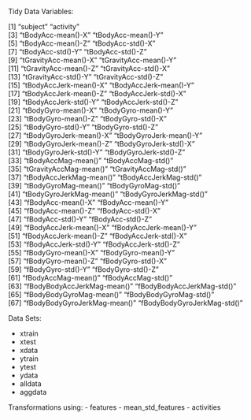 Tidy Data Variables:

 [1] "subject"                     "activity"                   
 [3] "tBodyAcc-mean()-X"           "tBodyAcc-mean()-Y"          
 [5] "tBodyAcc-mean()-Z"           "tBodyAcc-std()-X"           
 [7] "tBodyAcc-std()-Y"            "tBodyAcc-std()-Z"           
 [9] "tGravityAcc-mean()-X"        "tGravityAcc-mean()-Y"       
[11] "tGravityAcc-mean()-Z"        "tGravityAcc-std()-X"        
[13] "tGravityAcc-std()-Y"         "tGravityAcc-std()-Z"        
[15] "tBodyAccJerk-mean()-X"       "tBodyAccJerk-mean()-Y"      
[17] "tBodyAccJerk-mean()-Z"       "tBodyAccJerk-std()-X"       
[19] "tBodyAccJerk-std()-Y"        "tBodyAccJerk-std()-Z"       
[21] "tBodyGyro-mean()-X"          "tBodyGyro-mean()-Y"         
[23] "tBodyGyro-mean()-Z"          "tBodyGyro-std()-X"          
[25] "tBodyGyro-std()-Y"           "tBodyGyro-std()-Z"          
[27] "tBodyGyroJerk-mean()-X"      "tBodyGyroJerk-mean()-Y"     
[29] "tBodyGyroJerk-mean()-Z"      "tBodyGyroJerk-std()-X"      
[31] "tBodyGyroJerk-std()-Y"       "tBodyGyroJerk-std()-Z"      
[33] "tBodyAccMag-mean()"          "tBodyAccMag-std()"          
[35] "tGravityAccMag-mean()"       "tGravityAccMag-std()"       
[37] "tBodyAccJerkMag-mean()"      "tBodyAccJerkMag-std()"      
[39] "tBodyGyroMag-mean()"         "tBodyGyroMag-std()"         
[41] "tBodyGyroJerkMag-mean()"     "tBodyGyroJerkMag-std()"     
[43] "fBodyAcc-mean()-X"           "fBodyAcc-mean()-Y"          
[45] "fBodyAcc-mean()-Z"           "fBodyAcc-std()-X"           
[47] "fBodyAcc-std()-Y"            "fBodyAcc-std()-Z"           
[49] "fBodyAccJerk-mean()-X"       "fBodyAccJerk-mean()-Y"      
[51] "fBodyAccJerk-mean()-Z"       "fBodyAccJerk-std()-X"       
[53] "fBodyAccJerk-std()-Y"        "fBodyAccJerk-std()-Z"       
[55] "fBodyGyro-mean()-X"          "fBodyGyro-mean()-Y"         
[57] "fBodyGyro-mean()-Z"          "fBodyGyro-std()-X"          
[59] "fBodyGyro-std()-Y"           "fBodyGyro-std()-Z"          
[61] "fBodyAccMag-mean()"          "fBodyAccMag-std()"          
[63] "fBodyBodyAccJerkMag-mean()"  "fBodyBodyAccJerkMag-std()"  
[65] "fBodyBodyGyroMag-mean()"     "fBodyBodyGyroMag-std()"     
[67] "fBodyBodyGyroJerkMag-mean()" "fBodyBodyGyroJerkMag-std()"

Data Sets:

- xtrain
- xtest
- xdata
- ytrain
- ytest
- ydata
- alldata
- aggdata

Transformations using:
- features
- mean_std_features
- activities
